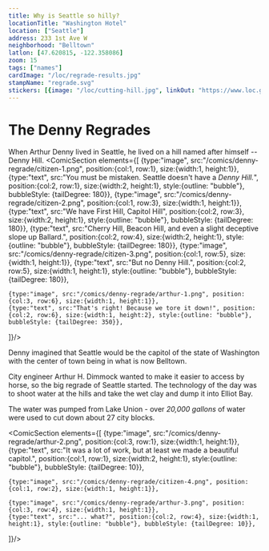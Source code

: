 ```yaml
---
title: Why is Seattle so hilly?
locationTitle: "Washington Hotel"
location: ["Seattle"]
address: 233 1st Ave W
neighborhood: "Belltown"
latlon: [47.620815, -122.358086]
zoom: 15
tags: ["names"]
cardImage: "/loc/regrade-results.jpg"
stampName: "regrade.svg"
stickers: [{image: "/loc/cutting-hill.jpg", linkOut: "https://www.loc.gov/item/2015646669/"},{image: "/loc/regrade-results.jpg", linkOut: "https://www.loc.gov/item/2024693820/"},{image: "/comics/denny-regrade/arthur-3.png"},]
---
```



# The Denny Regrades

When Arthur Denny lived in Seattle, he lived on a hill named after himself -- Denny Hill. 
<ComicSection elements={[
    {type:"image", src:"/comics/denny-regrade/citizen-1.png", position:{col:1, row:1}, size:{width:1, height:1}},
    {type:"text", src:"You must be mistaken. Seattle doesn't have a *Denny Hill.*", position:{col:2, row:1}, size:{width:2, height:1}, style:{outline: "bubble"}, bubbleStyle: {tailDegree: 180}},
    {type:"image", src:"/comics/denny-regrade/citizen-2.png", position:{col:1, row:3}, size:{width:1, height:1}},
    {type:"text", src:"We have First Hill, Capitol Hill", position:{col:2, row:3}, size:{width:2, height:1}, style:{outline: "bubble"}, bubbleStyle: {tailDegree: 180}},
    {type:"text", src:"Cherry Hill, Beacon Hill, and even a slight deceptive slope up Ballard.", position:{col:2, row:4}, size:{width:2, height:1}, style:{outline: "bubble"}, bubbleStyle: {tailDegree: 180}},
    {type:"image", src:"/comics/denny-regrade/citizen-3.png", position:{col:1, row:5}, size:{width:1, height:1}},
    {type:"text", src:"But no Denny Hill.", position:{col:2, row:5}, size:{width:1, height:1}, style:{outline: "bubble"}, bubbleStyle: {tailDegree: 180}},

    {type:"image", src:"/comics/denny-regrade/arthur-1.png", position:{col:3, row:6}, size:{width:1, height:1}},
    {type:"text", src:"That's right! Because we tore it down!", position:{col:2, row:6}, size:{width:1, height:2}, style:{outline: "bubble"}, bubbleStyle: {tailDegree: 350}},

]}/> 


<LOCItem linkOut="https://www.loc.gov/item/2015646669/" image="/loc/cutting-hill.jpg" caption="Cutting down a hill with a powerful jet of water"/>

Denny imagined that Seattle would be the capitol of the state of Washington with the center of town being in what is now Belltown.

City engineer Arthur H. Dimmock wanted to make it easier to access by horse, so the big regrade of Seattle started. The technology of the day was to shoot water at the hills and take the wet clay and dump it into Elliot Bay.

The water was pumped from Lake Union - over *20,000 gallons* of water were used to cut down about 27 city blocks.

<LOCItem image="/loc/regrade-results.jpg" linkOut="https://www.loc.gov/item/2024693820/" caption="The Washington Hotel, where Theodore Roosevelt stayed when he visited Seattle"/>


<ComicSection elements={[
    {type:"image", src:"/comics/denny-regrade/arthur-2.png", position:{col:3, row:1}, size:{width:1, height:1}},
    {type:"text", src:"It was a lot of work, but at least we made a beautiful capitol.", position:{col:1, row:1}, size:{width:2, height:1}, style:{outline: "bubble"}, bubbleStyle: {tailDegree: 10}},

    {type:"image", src:"/comics/denny-regrade/citizen-4.png", position:{col:1, row:2}, size:{width:1, height:1}},

    {type:"image", src:"/comics/denny-regrade/arthur-3.png", position:{col:3, row:4}, size:{width:1, height:1}},
    {type:"text", src:"... what?", position:{col:2, row:4}, size:{width:1, height:1}, style:{outline: "bubble"}, bubbleStyle: {tailDegree: 10}},
]}/>
